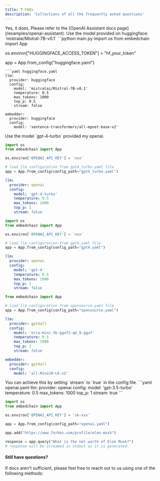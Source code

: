 ```yaml
---
title: ❓ FAQs
description: 'Collections of all the frequently asked questions'
---
```

<AccordionGroup>
<Accordion title="Does Embedchain support OpenAI's Assistant APIs?">
Yes, it does. Please refer to the [OpenAI Assistant docs page](/examples/openai-assistant).
</Accordion>
<Accordion title="How to use MistralAI language model?">
Use the model provided on huggingface: `mistralai/Mistral-7B-v0.1`
<CodeGroup>
```python main.py
import os
from embedchain import App

os.environ["HUGGINGFACE_ACCESS_TOKEN"] = "hf_your_token"

app = App.from_config("huggingface.yaml")
```
```yaml huggingface.yaml
llm:
  provider: huggingface
  config:
    model: 'mistralai/Mistral-7B-v0.1'
    temperature: 0.5
    max_tokens: 1000
    top_p: 0.5
    stream: false

embedder:
  provider: huggingface
  config:
    model: 'sentence-transformers/all-mpnet-base-v2'
```
</CodeGroup>
</Accordion>
<Accordion title="How to use ChatGPT 4 turbo model released on OpenAI DevDay?">
Use the model `gpt-4-turbo` provided my openai.
<CodeGroup>

```python main.py
import os
from embedchain import App

os.environ['OPENAI_API_KEY'] = 'xxx'

# load llm configuration from gpt4_turbo.yaml file
app = App.from_config(config_path="gpt4_turbo.yaml")
```

```yaml gpt4_turbo.yaml
llm:
  provider: openai
  config:
    model: 'gpt-4-turbo'
    temperature: 0.5
    max_tokens: 1000
    top_p: 1
    stream: false
```
</CodeGroup>
</Accordion>
<Accordion title="How to use GPT-4 as the LLM model?">
<CodeGroup>

```python main.py
import os
from embedchain import App

os.environ['OPENAI_API_KEY'] = 'xxx'

# load llm configuration from gpt4.yaml file
app = App.from_config(config_path="gpt4.yaml")
```

```yaml gpt4.yaml
llm:
  provider: openai
  config:
    model: 'gpt-4'
    temperature: 0.5
    max_tokens: 1000
    top_p: 1
    stream: false
```

</CodeGroup>
</Accordion>
<Accordion title="I don't have OpenAI credits. How can I use some open source model?">
<CodeGroup>

```python main.py
from embedchain import App

# load llm configuration from opensource.yaml file
app = App.from_config(config_path="opensource.yaml")
```

```yaml opensource.yaml
llm:
  provider: gpt4all
  config:
    model: 'orca-mini-3b-gguf2-q4_0.gguf'
    temperature: 0.5
    max_tokens: 1000
    top_p: 1
    stream: false

embedder:
  provider: gpt4all
  config:
    model: 'all-MiniLM-L6-v2'
```
</CodeGroup>

</Accordion>
<Accordion title="How to stream response while using OpenAI model in Embedchain?">
You can achieve this by setting `stream` to `true` in the config file.

<CodeGroup>
```yaml openai.yaml
llm:
  provider: openai
  config:
    model: 'gpt-3.5-turbo'
    temperature: 0.5
    max_tokens: 1000
    top_p: 1
    stream: true
```

```python main.py
import os
from embedchain import App

os.environ['OPENAI_API_KEY'] = 'sk-xxx'

app = App.from_config(config_path="openai.yaml")

app.add("https://www.forbes.com/profile/elon-musk")

response = app.query("What is the net worth of Elon Musk?")
# response will be streamed in stdout as it is generated.
```
</CodeGroup>
</Accordion>
</AccordionGroup>

#### Still have questions?
If docs aren't sufficient, please feel free to reach out to us using one of the following methods:

<Snippet file="get-help.mdx" />
